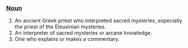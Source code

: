 ===[[Noun]]===
#An ancient Greek priest who interpreted sacred mysteries, especially the priest of the Eleusinian mysteries.
#An interpreter of sacred mysteries or arcane knowledge.
#One who explains or makes a commentary.